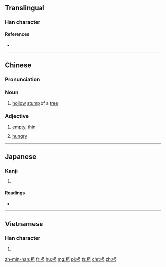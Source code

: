 ==Translingual==

===Han character===
{{Han char|rn=75|rad=木|as=05|sn=9|four=46927|canj=DRMS|ids=⿰木号}}

====References====
* {{Han ref|kx=0517.090|dkj=14585|dj=0905.050|hdz=21182.020|uh=67B5|ud=26549|bh=CF4A|bd=53066}}

----

==Chinese==
{{zh-forms}}

===Pronunciation===
{{zh-pron
|m=xiāo
|c=hiu1
|mn=iau
|h=pfs=iâu
|mc=y
|oc=y
|ma=
|cat=n,a
}}

===Noun===
{{zh-noun}}

# [[hollow]] [[stump]] of a [[tree]]

===Adjective===
{{zh-adj}}

# [[empty]], [[thin]]
# {{lb|zh|chiefly|Min Nan|and|Hakka}} [[hungry]]

----

==Japanese==

===Kanji===
{{ja-kanji|grade=|rs=木05}}

# {{defn|lang=ja|sort=木05}}

====Readings====
* {{ja-readings|on=[[きょう]] (kyō)|kun=[[うつろ]] (utsuro)}}

----

==Vietnamese==

===Han character===
{{vi-readings|rs=木05|hanviet=hèo}}

# {{defn|lang=vi|sort=木05}}

[[zh-min-nan:枵]]
[[fr:枵]]
[[hu:枵]]
[[mg:枵]]
[[pl:枵]]
[[th:枵]]
[[chr:枵]]
[[zh:枵]]